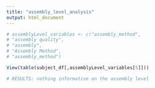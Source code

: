 ```yaml
---
title: "assembly_level_analysis"
output: html_document
---
```


```r
# assemblyLevel_variables <- c("assembly_method",
# "assembly quality",
# "assembly",
# "Assembly Method",
# "assembly_method")

View(table(subject_df[,assemblyLevel_variables[5]]))

# RESULTS: nothing informative on the assembly level
```
